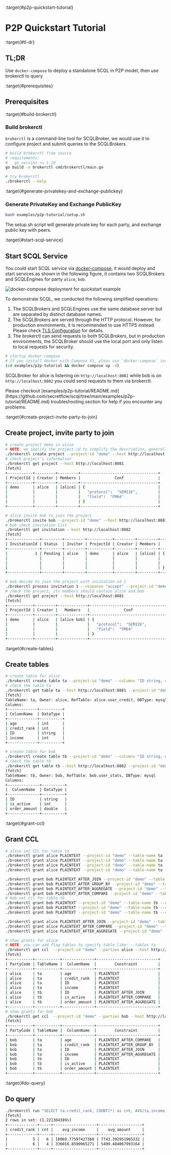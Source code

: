 :target{#p2p-quickstart-tutorial}

# P2P Quickstart Tutorial

:target{#tl-dr}

## TL;DR

Use `docker-compose` to deploy a standalone SCQL in P2P model, then use brokerctl to query

:target{#prerequisites}

## Prerequisites

:target{#build-brokerctl}

### Build brokerctl

`brokerctl` is a command-line tool for SCQLBroker, we would use it to configure project and submit queries to the SCQLBrokers.

```bash
# build brokerctl from source
# requirements:
#   go version >= 1.19
go build -o brokerctl cmd/brokerctl/main.go

# try brokerctl
./brokerctl --help
```

:target{#generate-privatekey-and-exchange-publickey}

### Generate PrivateKey and Exchange PublicKey

```bash
bash examples/p2p-tutorial/setup.sh
```

<Container type="note">
  The setup.sh script will generate private key for each party, and exchange public key with peers.
</Container>

:target{#start-scql-service}

## Start SCQL Service

You could start SCQL service via [docker-compose](https://github.com/secretflow/scql/tree/main/examples/p2p-tutorial), it would deploy and start services as shown in the following figure, it contains two SCQLBrokers and SCQLEngines for party `alice`, `bob`.

![docker-compose deployment for quickstart example](../_assets/p2p_deploy.png)

<Container type="note">
  To demonstrate SCQL, we conducted the following simplified operations:

  1. The SCQLBrokers and SCQLEngines use the same database server but are separated by distinct database names.
  2. The SCQLBrokers are served through the HTTP protocol. However, for production environments, it is recommended to use HTTPS instead. Please check [<span>TLS Configuration</span>](../reference/engine-config.mdx#scdb-tls) for details.
  3. The brokerctl can send requests to both SCQLBrokers, but in production environments, the SCQLBroker should use the local port and only listen to local requests for security.
</Container>

```bash
# startup docker-compose
# If you install docker with Compose V1, pleas use `docker-compose` instead of `docker compose`
(cd examples/p2p-tutorial && docker compose up -d)
```

SCQLBroker for alice is listening on `http://localhost:8081` while bob is on `http://localhost:8082` you could send requests to them via brokerctl.

<Container type="note">
  Please checkout [examples/p2p-tutorial/README.md](https://github.com/secretflow/scql/tree/main/examples/p2p-tutorial/README.md) troubleshooting section for help if you encounter any problems.
</Container>

:target{#create-project-invite-party-to-join}

## Create project, invite party to join

```bash
# create project demo in alice
# NOTE: we specify the project-id to simplify the description, generally you should make sure the id is unique or ignore this flag and use the automatically generated one
./brokerctl create project --project-id "demo" --host http://localhost:8081
# check project's information
./brokerctl get project --host http://localhost:8081
[fetch]
+-----------+---------+---------+----------------------------------+
| ProjectId | Creator | Members |               Conf               |
+-----------+---------+---------+----------------------------------+
| demo      | alice   | [alice] | {                                |
|           |         |         |   "protocol":  "SEMI2K",         |
|           |         |         |   "field":  "FM64"               |
|           |         |         | }                                |
+-----------+---------+---------+----------------------------------+

# alice invite bob to join the project
./brokerctl invite bob --project-id "demo" --host http://localhost:8081
# bob check invitation list
./brokerctl get invitation --host http://localhost:8082
[fetch]
+--------------+---------+---------+-----------+---------+---------+----------------------------------+
| InvitationId | Status  | Inviter | ProjectId | Creator | Members |               Conf               |
+--------------+---------+---------+-----------+---------+---------+----------------------------------+
|            1 | Pending | alice   | demo      | alice   | [alice] | {                                |
|              |         |         |           |         |         |   "protocol":  "SEMI2K",         |
|              |         |         |           |         |         |   "field":  "FM64"               |
|              |         |         |           |         |         | }                                |
+--------------+---------+---------+-----------+---------+---------+----------------------------------+

# bob decide to join the project with invitation-id 1
./brokerctl process invitation 1 --response "accept" --project-id "demo" --host http://localhost:8082
# check the project, its members should contain alice and bob
./brokerctl get project --host http://localhost:8081
[fetch]
+-----------+---------+-------------+----------------------------------+
| ProjectId | Creator |   Members   |               Conf               |
+-----------+---------+-------------+----------------------------------+
| demo      | alice   | [alice bob] | {                                |
|           |         |             |   "protocol":  "SEMI2K",         |
|           |         |             |   "field":  "FM64"               |
|           |         |             | }                                |
+-----------+---------+-------------+----------------------------------+
```

:target{#create-tables}

## Create tables

```bash
# create table for alice
./brokerctl create table ta --project-id "demo" --columns "ID string, credit_rank int, income int, age int" --ref-table alice.user_credit --db-type mysql --host http://localhost:8081
# check the table ta
./brokerctl get table ta --host http://localhost:8081 --project-id "demo"
[fetch]
TableName: ta, Owner: alice, RefTable: alice.user_credit, DBType: mysql
Columns:
+-------------+----------+
| ColumnName  | DataType |
+-------------+----------+
| age         | int      |
| credit_rank | int      |
| ID          | string   |
| income      | int      |
+-------------+----------+

# create table for bob
./brokerctl create table tb --project-id "demo" --columns "ID string, order_amount double, is_active int" --ref-table bob.user_stats --db-type mysql --host http://localhost:8082
# check the table tb
./brokerctl get table tb --host http://localhost:8082 --project-id "demo"
[fetch]
TableName: tb, Owner: bob, RefTable: bob.user_stats, DBType: mysql
Columns:
+--------------+----------+
|  ColumnName  | DataType |
+--------------+----------+
| ID           | string   |
| is_active    | int      |
| order_amount | double   |
+--------------+----------+
```

:target{#grant-ccl}

## Grant CCL

```bash
# alice set CCL for table ta
./brokerctl grant alice PLAINTEXT --project-id "demo" --table-name ta --column-name ID --host http://localhost:8081
./brokerctl grant alice PLAINTEXT --project-id "demo" --table-name ta --column-name credit_rank --host http://localhost:8081
./brokerctl grant alice PLAINTEXT --project-id "demo" --table-name ta --column-name income --host http://localhost:8081
./brokerctl grant alice PLAINTEXT --project-id "demo" --table-name ta --column-name age --host http://localhost:8081

./brokerctl grant bob PLAINTEXT_AFTER_JOIN --project-id "demo" --table-name ta --column-name ID --host http://localhost:8081
./brokerctl grant bob PLAINTEXT_AFTER_GROUP_BY --project-id "demo" --table-name ta --column-name credit_rank --host http://localhost:8081
./brokerctl grant bob PLAINTEXT_AFTER_AGGREGATE --project-id "demo" --table-name ta --column-name income --host http://localhost:8081
./brokerctl grant bob PLAINTEXT_AFTER_COMPARE --project-id "demo" --table-name ta --column-name age --host http://localhost:8081
# bob set ccl for table tb
./brokerctl grant bob PLAINTEXT --project-id "demo" --table-name tb --column-name ID --host http://localhost:8082
./brokerctl grant bob PLAINTEXT --project-id "demo" --table-name tb --column-name order_amount --host http://localhost:8082
./brokerctl grant bob PLAINTEXT --project-id "demo" --table-name tb --column-name is_active --host http://localhost:8082

./brokerctl grant alice PLAINTEXT_AFTER_JOIN --project-id "demo" --table-name tb --column-name ID --host http://localhost:8082
./brokerctl grant alice PLAINTEXT_AFTER_COMPARE --project-id "demo" --table-name tb --column-name is_active --host http://localhost:8082
./brokerctl grant alice PLAINTEXT_AFTER_AGGREGATE --project-id "demo" --table-name tb --column-name order_amount --host http://localhost:8082

# show grants for alice
# NOTE: you can add flag tables to specify table like: --tables ta
./brokerctl get ccl  --project-id "demo" --parties alice --host http://localhost:8081
[fetch]
+-----------+-----------+--------------+---------------------------+
| PartyCode | TableName |  ColumnName  |        Constraint         |
+-----------+-----------+--------------+---------------------------+
| alice     | ta        | age          | PLAINTEXT                 |
| alice     | ta        | credit_rank  | PLAINTEXT                 |
| alice     | ta        | ID           | PLAINTEXT                 |
| alice     | ta        | income       | PLAINTEXT                 |
| alice     | tb        | ID           | PLAINTEXT_AFTER_JOIN      |
| alice     | tb        | is_active    | PLAINTEXT_AFTER_COMPARE   |
| alice     | tb        | order_amount | PLAINTEXT_AFTER_AGGREGATE |
+-----------+-----------+--------------+---------------------------+
# show grants for bob
./brokerctl get ccl  --project-id "demo" --parties bob --host http://localhost:8081
[fetch]
+-----------+-----------+--------------+---------------------------+
| PartyCode | TableName |  ColumnName  |        Constraint         |
+-----------+-----------+--------------+---------------------------+
| bob       | ta        | age          | PLAINTEXT_AFTER_COMPARE   |
| bob       | ta        | credit_rank  | PLAINTEXT_AFTER_GROUP_BY  |
| bob       | ta        | ID           | PLAINTEXT_AFTER_JOIN      |
| bob       | ta        | income       | PLAINTEXT_AFTER_AGGREGATE |
| bob       | tb        | ID           | PLAINTEXT                 |
| bob       | tb        | is_active    | PLAINTEXT                 |
| bob       | tb        | order_amount | PLAINTEXT                 |
+-----------+-----------+--------------+---------------------------+
```

:target{#do-query}

## Do query

```bash
./brokerctl run "SELECT ta.credit_rank, COUNT(*) as cnt, AVG(ta.income) as avg_income, AVG(tb.order_amount) as avg_amount FROM ta INNER JOIN tb ON ta.ID = tb.ID WHERE ta.age >= 20 AND ta.age <= 30 AND tb.is_active=1 GROUP BY ta.credit_rank;"  --project-id "demo" --host http://localhost:8081 --timeout 3
[fetch]
2 rows in set: (1.221304389s)
+-------------+-----+-------------------+-------------------+
| credit_rank | cnt |    avg_income     |    avg_amount     |
+-------------+-----+-------------------+-------------------+
|           5 |   6 | 18069.77597427368 | 7743.392951965332 |
|           6 |   4 | 336016.8590965271 | 5499.404067993164 |
+-------------+-----+-------------------+-------------------+
```
